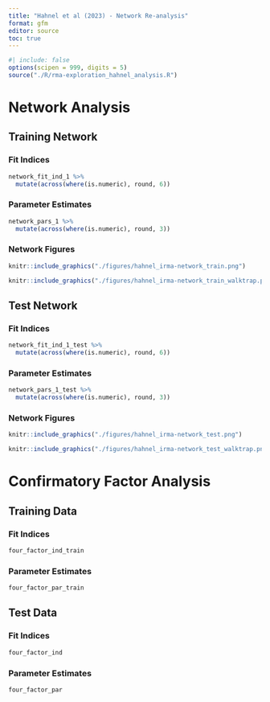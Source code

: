 ```yaml
---
title: "Hahnel et al (2023) - Network Re-analysis"
format: gfm
editor: source
toc: true
---
```


```r
#| include: false
options(scipen = 999, digits = 5)
source("./R/rma-exploration_hahnel_analysis.R")

```

# Network Analysis

## Training Network

### Fit Indices

```r
network_fit_ind_1 %>% 
  mutate(across(where(is.numeric), round, 6))
```

### Parameter Estimates

```r
network_pars_1 %>% 
  mutate(across(where(is.numeric), round, 3))
```

### Network Figures

```r
knitr::include_graphics("./figures/hahnel_irma-network_train.png")
```

```r
knitr::include_graphics("./figures/hahnel_irma-network_train_walktrap.png")
```

## Test Network

### Fit Indices

```r
network_fit_ind_1_test %>% 
  mutate(across(where(is.numeric), round, 6))
```

### Parameter Estimates

```r
network_pars_1_test %>% 
  mutate(across(where(is.numeric), round, 3))
```

### Network Figures

```r
knitr::include_graphics("./figures/hahnel_irma-network_test.png")
```

```r
knitr::include_graphics("./figures/hahnel_irma-network_test_walktrap.png")
```

# Confirmatory Factor Analysis

## Training Data

### Fit Indices

```r
four_factor_ind_train
```

### Parameter Estimates

```r
four_factor_par_train
```


## Test Data

### Fit Indices

```r
four_factor_ind
```

### Parameter Estimates

```r
four_factor_par
```
